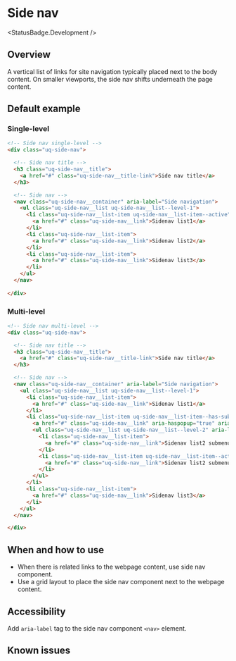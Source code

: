 
# Side nav

<StatusBadge.Development />

## Overview

A vertical list of links for site navigation typically placed next to the body content. On smaller viewports, the side nav shifts underneath the page content. 

## Default example

### Single-level

<Canvas withSource="none">
  <Story id="components-side-nav--side-nav-single-level" />
</Canvas>

```html
<!-- Side nav single-level -->
<div class="uq-side-nav">

  <!-- Side nav title -->
  <h3 class="uq-side-nav__title">
    <a href="#" class="uq-side-nav__title-link">Side nav title</a>
  </h3>

  <!-- Side nav -->
  <nav class="uq-side-nav__container" aria-label="Side navigation">
    <ul class="uq-side-nav__list uq-side-nav__list--level-1">
      <li class="uq-side-nav__list-item uq-side-nav__list-item--active">
        <a href="#" class="uq-side-nav__link">Sidenav list1</a>
      </li>
      <li class="uq-side-nav__list-item">
        <a href="#" class="uq-side-nav__link">Sidenav list2</a>
      </li>
      <li class="uq-side-nav__list-item">
        <a href="#" class="uq-side-nav__link">Sidenav list3</a>
      </li>
    </ul>
  </nav>
  
</div>
```

### Multi-level

<Canvas withSource="none">
  <Story id="components-side-nav--side-nav-multi-level" />
</Canvas>

```html
<!-- Side nav multi-level -->
<div class="uq-side-nav">

  <!-- Side nav title -->
  <h3 class="uq-side-nav__title">
    <a href="#" class="uq-side-nav__title-link">Side nav title</a>
  </h3>

  <!-- Side nav -->
  <nav class="uq-side-nav__container" aria-label="Side navigation">
    <ul class="uq-side-nav__list uq-side-nav__list--level-1">
      <li class="uq-side-nav__list-item">
        <a href="#" class="uq-side-nav__link">Sidenav list1</a>
      </li>
      <li class="uq-side-nav__list-item uq-side-nav__list-item--has-subnav uq-side-nav__list-item--active">
        <a href="#" class="uq-side-nav__link" aria-haspopup="true" aria-expanded="true">Sidenav list2</a>
        <ul class="uq-side-nav__list uq-side-nav__list--level-2" aria-label="Sidenav list2 submenu">
          <li class="uq-side-nav__list-item">
            <a href="#" class="uq-side-nav__link">Sidenav list2 submenu1</a>
          </li>
          <li class="uq-side-nav__list-item uq-side-nav__list-item--active">
            <a href="#" class="uq-side-nav__link">Sidenav list2 submenu2</a>
          </li>
        </ul>
      </li>
      <li class="uq-side-nav__list-item">
        <a href="#" class="uq-side-nav__link">Sidenav list3</a>
      </li>
    </ul>
  </nav>

</div>
```

## When and how to use

- When there is related links to the webpage content, use side nav component. 
- Use a grid layout to place the side nav component next to the webpage content.

## Accessibility

Add `aria-label` tag to the side nav component `<nav>` element.

## Known issues
